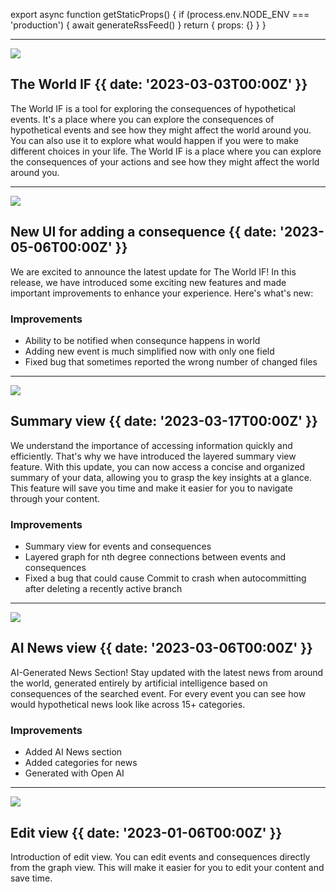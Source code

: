 
export async function getStaticProps() {
  if (process.env.NODE_ENV === 'production') {
    await generateRssFeed()
  }
  return { props: {} }
}

---
![](@/images/img-4.png)

## The World IF {{  date: '2023-03-03T00:00Z' }}

The World IF is a tool for exploring the consequences of hypothetical events. It's a place where you can explore the consequences of hypothetical events and see how they might affect the world around you. You can also use it to explore what would happen if you were to make different choices in your life. The World IF is a place where you can explore the consequences of your actions and see how they might affect the world around you.

---

![](@/images/img-5.png)

## New UI for adding a consequence {{ date: '2023-05-06T00:00Z' }}

We are excited to announce the latest update for The World IF! In this release, we have introduced some exciting new features and made important improvements to enhance your experience. Here's what's new:

### <SparkleIcon /> Improvements

- Ability to be notified when consequnce happens in world
- Adding new event is much simplified now with only one field
- Fixed bug that sometimes reported the wrong number of changed files

---

![](@/images/img-2.png)

## Summary view {{ date: '2023-03-17T00:00Z' }}

We understand the importance of accessing information quickly and efficiently. That's why we have introduced the layered summary view feature. With this update, you can now access a concise and organized summary of your data, allowing you to grasp the key insights at a glance. This feature will save you time and make it easier for you to navigate through your content.

### <SparkleIcon /> Improvements

- Summary view for events and consequences
- Layered graph for nth degree connections between events and consequences
- Fixed a bug that could cause Commit to crash when autocommitting after deleting a recently active branch

---

![](@/images/img-3.png)

## AI News view {{ date: '2023-03-06T00:00Z' }}

AI-Generated News Section! Stay updated with the latest news from around the world, generated entirely by artificial intelligence based on consequences of the searched event. For every event you can see how would hypothetical news look like across 15+ categories.

### <SparkleIcon /> Improvements

- Added AI News section
- Added categories for news
- Generated with Open AI

---

![](@/images/img.png)
## Edit view {{ date: '2023-01-06T00:00Z' }}

Introduction of edit view. You can edit events and consequences directly from the graph view. This will make it easier for you to edit your content and save time.
